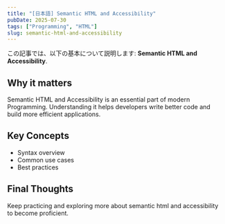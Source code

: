 ```yaml
---
title: "[日本語] Semantic HTML and Accessibility"
pubDate: 2025-07-30
tags: ["Programming", "HTML"]
slug: semantic-html-and-accessibility
---
```


この記事では、以下の基本について説明します: **Semantic HTML and Accessibility**.

## Why it matters

Semantic HTML and Accessibility is an essential part of modern Programming. Understanding it helps developers write better code and build more efficient applications.

## Key Concepts

- Syntax overview
- Common use cases
- Best practices

## Final Thoughts

Keep practicing and exploring more about semantic html and accessibility to become proficient.
